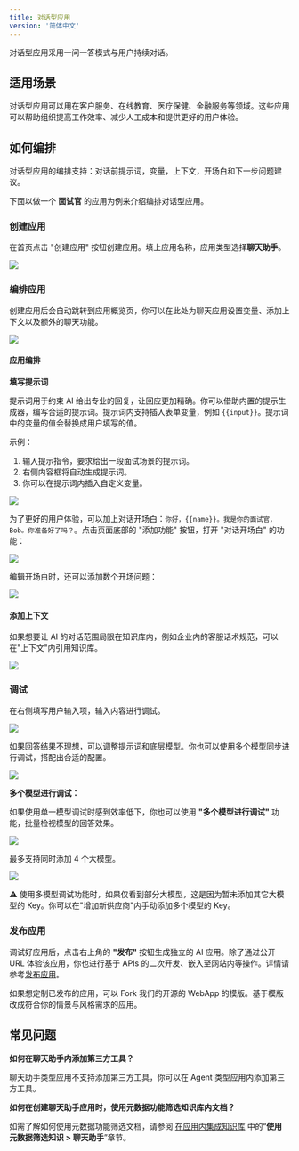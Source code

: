 ```yaml
---
title: 对话型应用
version: '简体中文'
---
```


对话型应用采用一问一答模式与用户持续对话。

## 适用场景

对话型应用可以用在客户服务、在线教育、医疗保健、金融服务等领域。这些应用可以帮助组织提高工作效率、减少人工成本和提供更好的用户体验。

## 如何编排

对话型应用的编排支持：对话前提示词，变量，上下文，开场白和下一步问题建议。

下面以做一个 **面试官** 的应用为例来介绍编排对话型应用。

### 创建应用

在首页点击 "创建应用" 按钮创建应用。填上应用名称，应用类型选择**聊天助手**。

![](/zh-cn/img/5d9711956466aa6b5237d0c3b6e97f81.png)

### 编排应用

创建应用后会自动跳转到应用概览页，你可以在此处为聊天应用设置变量、添加上下文以及额外的聊天功能。

![](/zh-cn/img/e008292270ae03d31b83bba99253f3a4.png)

#### 应用编排

**填写提示词**

提示词用于约束 AI 给出专业的回复，让回应更加精确。你可以借助内置的提示生成器，编写合适的提示词。提示词内支持插入表单变量，例如 `{{input}}`。提示词中的变量的值会替换成用户填写的值。

示例：
1. 输入提示指令，要求给出一段面试场景的提示词。
2. 右侧内容框将自动生成提示词。
3. 你可以在提示词内插入自定义变量。

![](/zh-cn/img/e3b94de2caed9bfc57362effa1b86de5.png)

为了更好的用户体验，可以加上对话开场白：`你好，{{name}}。我是你的面试官，Bob。你准备好了吗？`。点击页面底部的 "添加功能" 按钮，打开 "对话开场白" 的功能：

![](/zh-cn/img/4bf2bc75b3ce6b328efc461682a6ec78.png)

编辑开场白时，还可以添加数个开场问题：

![](/zh-cn/img/2698f7edc53d7886007c6c78faba698e.png)

#### 添加上下文

如果想要让 AI 的对话范围局限在知识库内，例如企业内的客服话术规范，可以在"上下文"内引用知识库。

![](/zh-cn/img/f99d63b2c6ab6c5bd20d036374cd803c.png)

### 调试

在右侧填写用户输入项，输入内容进行调试。

![](/zh-cn/img/87c80411733a228aadbf3ba0a4fdacb1.png)

如果回答结果不理想，可以调整提示词和底层模型。你也可以使用多个模型同步进行调试，搭配出合适的配置。

![](/zh-cn/img/c56f9168146fe003847e5551d41c5023.png)

**多个模型进行调试：**

如果使用单一模型调试时感到效率低下，你也可以使用 **"多个模型进行调试"** 功能，批量检视模型的回答效果。

![](/zh-cn/img/ce4d5b43f6fc051cb6544c9560fc73dc.png)

最多支持同时添加 4 个大模型。

![](/zh-cn/img/f533501fa1e8d07701825cdf7dd024c7.png)

⚠️ 使用多模型调试功能时，如果仅看到部分大模型，这是因为暂未添加其它大模型的 Key。你可以在"增加新供应商"内手动添加多个模型的 Key。

### 发布应用

调试好应用后，点击右上角的 **"发布"** 按钮生成独立的 AI 应用。除了通过公开 URL 体验该应用，你也进行基于 APIs 的二次开发、嵌入至网站内等操作。详情请参考[发布应用](/zh-cn/user-guide/application-publishing/launch-your-webapp-quickly/web-app-settings)。

如果想定制已发布的应用，可以 Fork 我们的开源的 WebApp 的模版。基于模版改成符合你的情景与风格需求的应用。

## 常见问题

**如何在聊天助手内添加第三方工具？**

聊天助手类型应用不支持添加第三方工具，你可以在 Agent 类型应用内添加第三方工具。

**如何在创建聊天助手应用时，使用元数据功能筛选知识库内文档？**

如需了解如何使用元数据功能筛选文档，请参阅 [在应用内集成知识库](https://docs.dify.ai/zh-hans/guides/knowledge-base/integrate-knowledge-within-application) 中的“**使用元数据筛选知识 > 聊天助手**”章节。
